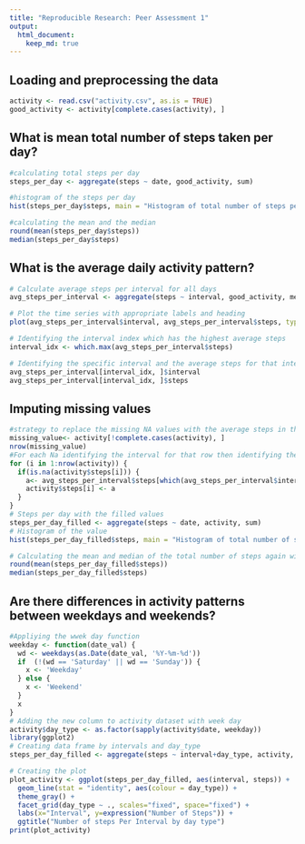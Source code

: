 ---
title: "Reproducible Research: Peer Assessment 1"
output: 
  html_document:
    keep_md: true
---

## Loading and preprocessing the data
```{r load data}
activity <- read.csv("activity.csv", as.is = TRUE)
good_activity <- activity[complete.cases(activity), ]
``` 

## What is mean total number of steps taken per day?
```{r}
#calculating total steps per day
steps_per_day <- aggregate(steps ~ date, good_activity, sum)

#histogram of the steps per day 
hist(steps_per_day$steps, main = "Histogram of total number of steps per day", xlab = "Steps per day")

#calculating the mean and the median
round(mean(steps_per_day$steps))
median(steps_per_day$steps)
```

## What is the average daily activity pattern?
```{r}
# Calculate average steps per interval for all days 
avg_steps_per_interval <- aggregate(steps ~ interval, good_activity, mean)

# Plot the time series with appropriate labels and heading
plot(avg_steps_per_interval$interval, avg_steps_per_interval$steps, type='l', col=1, main="Average number of steps by Interval", xlab="Time Intervals", ylab="Average number of steps")

# Identifying the interval index which has the highest average steps
interval_idx <- which.max(avg_steps_per_interval$steps)

# Identifying the specific interval and the average steps for that interval
avg_steps_per_interval[interval_idx, ]$interval
avg_steps_per_interval[interval_idx, ]$steps
```

## Imputing missing values
```{r}
#strategy to replace the missing NA values with the average steps in that interval across all the days
missing_value<- activity[!complete.cases(activity), ]
nrow(missing_value)
#For each Na identifying the interval for that row then identifying the avg steps for that interval and changing the NA value with that value
for (i in 1:nrow(activity)) {
  if(is.na(activity$steps[i])) {
    a<- avg_steps_per_interval$steps[which(avg_steps_per_interval$interval == activity$interval[i])]
    activity$steps[i] <- a 
  }
}
# Steps per day with the filled values
steps_per_day_filled <- aggregate(steps ~ date, activity, sum)
# Histogram of the value 
hist(steps_per_day_filled$steps, main = "Histogram of total number of steps per day", xlab = "Steps per day")

# Calculating the mean and median of the total number of steps again with filled NAs
round(mean(steps_per_day_filled$steps))
median(steps_per_day_filled$steps)
```

## Are there differences in activity patterns between weekdays and weekends?
```{r}
#Appliying the wwek day function
weekday <- function(date_val) {
  wd <- weekdays(as.Date(date_val, '%Y-%m-%d'))
  if  (!(wd == 'Saturday' || wd == 'Sunday')) {
    x <- 'Weekday'
  } else {
    x <- 'Weekend'
  }
  x
}
# Adding the new column to activity dataset with week day
activity$day_type <- as.factor(sapply(activity$date, weekday))
library(ggplot2)
# Creating data frame by intervals and day_type
steps_per_day_filled <- aggregate(steps ~ interval+day_type, activity, mean)

# Creating the plot
plot_activity <- ggplot(steps_per_day_filled, aes(interval, steps)) +
  geom_line(stat = "identity", aes(colour = day_type)) +
  theme_gray() +
  facet_grid(day_type ~ ., scales="fixed", space="fixed") +
  labs(x="Interval", y=expression("Number of Steps")) +
  ggtitle("Number of steps Per Interval by day type")
print(plot_activity)
```

